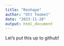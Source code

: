 ```yaml
---
title: "Reshape"
author: "Ott Toomet"
date: "2023-11-28"
output: html_document
---
```


Let's put this up to github!

